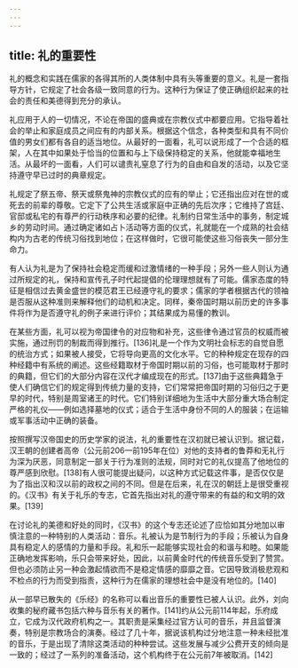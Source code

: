 ```yaml
---
---
---
```

title: 礼的重要性
---



礼的概念和实践在儒家的各得其所的人类体制中具有头等重要的意义。礼是一套指导方针，它规定了社会各级一致同意的行为。这种行为保证了使正确组织起来的社会的责任和美德得到充分的承认。

礼应用于人的一切情况，不论在帝国的盛典或在宗教仪式中都要应用。它指导着社会的举止和家庭成员之间应有的内部关系。根据这个信念，各种类型和具有不同价值的男女们都有各自的适当地位。从最好的一面看，礼可以说形成了一个合适的框架，人在其中如果处于恰当的位置和与上下级保持稳定的关系，他就能幸福地生活。从最坏的一面看，人们可以谴责礼窒息了行为的自由和自发的活动，以及它坚持遵守早已过时的典章规定。

礼规定了祭五帝、祭天或祭鬼神的宗教仪式的应有的举止；它还指出应对在世的或死去的前辈的尊敬。它定下了公共生活或家庭中正确的先后次序；它维持了宫廷、官邸或私宅的有尊严的行动秩序和必要的纪律。礼制约日常生活中的事务，制定城乡的劳动时间。通过确定诸如占卜活动等方面的仪式，礼就能在一个成熟的社会结构内为古老的传统习俗找到地位；在这样做时，它很可能使这些习俗丧失一部分生命力。

有人认为礼是为了保持社会稳定而缓和过激情绪的一种手段；另外一些人则认为通过所规定的礼，保持和宣传孔子时代起提倡的伦理理想就有了可能。儒家态度的特征是相信过去黄金盛世的模范君王已经遵守礼的要求；儒家的学者根据古代的领袖是否服从这种准则来解释他们的动机和决定。同样，秦帝国时期以前历史的许多事件将作为是否遵守礼的例子来进行评价；其结果成为易懂的教训。

在某些方面，礼可以视为帝国律令的对应物和补充，这些律令通过官员的权威而被实施，通过刑罚的制裁而得到推行。[136]礼是一个作为文明社会标志的自觉自愿的统治方式；如果被人接受，它将导向更高的文化水平。它的种种规定在现存的四种经籍中有系统的阐述。这些经籍取材于帝国时期以前的习俗，也可能取材于那时的典籍，但它们的大部分内容在汉代才编成现在的形式。[137]由于这些典籍急于使人们确信它们的规定得到传统力量的支持，它们常常把帝国时期的习俗归之于更早的时代，特别是周室诸王的时代。它们特别详细地为生活中大部分重大场合制定严格的礼仪——例如选择墓地的仪式；适合于生活中身份不同的人的服装；在运输或军事活动中正确的装备。

按照撰写汉帝国史的历史学家的说法，礼的重要性在汉初就已被认识到。据记载，汉王朝的创建者高帝（公元前206—前195年在位）对他的支持者的鲁莽和无礼行为深为厌恶，同意制定一部关于行为准则的法规，同时对它的礼仪提高了他地位的尊严感到欣慰。[138]有人很可能提出疑问，以这种方式记载这件事，是否仅仅是为了指出汉和汉以前的政权之间的不同。但是在后来，礼在汉的朝廷上是很受重视的。《汉书》有关于礼乐的专志，它首先指出对礼的遵守带来的有益的和文明的效果。[139]

在讨论礼的美德和好处的同时，《汉书》的这个专志还论述了应恰如其分地加以审慎注意的一种特别的人类活动：音乐。礼被认为是节制行为的手段；乐被认为自身具有稳定人的感情的力量和手段。礼和乐一起能够实现社会的和谐与和睦。如果能正确地发挥影响，乐只会带来好处，因此，以前黄金时代的传统音乐受到了赞赏。但也必须防止另一种会激起情欲而不是稳定情感的靡靡之音。它因导致消极悲观和不检点的行为而受到指责，这种行为在儒家的理想社会中是没有地位的。[140]

从一部早已散失的《乐经》的名称可以看出音乐的重要性已被人认识。此外，刘向收集的秘府藏书包括六种与音乐有关的著作。[141]约从公元前114年起，乐府成立，它成为汉代政府机构之一。其职责是采集经过官方认可的音乐，并且监督演奏，特别是宗教场合的演奏。经过了几十年，据说该机构过分地注意一种未经批准的音乐，于是出现了清除这类活动的种种尝试。这些发展与减少公费开支的倾向是一致的；经过了一系列的准备活动，这个机构终于在公元前7年被取消。[142]
